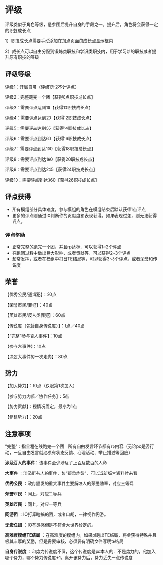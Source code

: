 # 评级

评级类似于角色等级，是参团后提升自身的手段之一。提升后，角色将会获得一定的职技成长点

1）职技成长点需要手动添加在加点页面的成长点显示框内

2）成长点可以自由分配到锻炼类职技和学识类职技内，用于学习新的职技或者提升原有职技的等级

## 评级等级

评级1：开局自带（评级1升2不计评点）

评级2：完整跑完一个团【获得8点职技成长点】

评级3：需要评点达到10【获得10职技成长点】

评级4：需要评点达到20【获得12职技成长点】

评级5：需要评点达到35【获得14职技成长点】

评级6：需要评点到达60【获得16职技成长点】

评级7：需要评点到达100【获得18职技成长点】

评级8：需要评点到达160【获得20职技成长点】

评级9：需要评点到达245【获得24职技成长点】

评级10：需要评点到达360【获得26职技成长点】


## 评点获得
- 所有模组部分具体难度，参与模组的角色在模组结束后默认获得1点评点
- 更多的评点则通过IO判断你的贡献度和表现获得。如果表现过差，则无法获得评点。

### 评点奖励
- 正常完整的跑完一个团，并且rp达标，可以获得1~2个评点
- 在跑团过程中做出巨大影响，或者贡献等，可以获得2~3个评点
- 超常发挥，或者在模组中打出TE结局等，可以获得3~8个评点，或者荣誉和传说度


## 荣誉

【优秀公民/通缉犯】：20点

【荣誉市民/罪犯】：40点

【英雄市民/反人类罪犯】：60点

【传说度（包括自身传说度）】：1点／40点

【“完整”参与百人事件】：10点

【参与大事件】：10点

【决定大事件的一次走向】：80点

## 势力

【加入势力】：10点（仅限第1次加入）

【参与势力内部／协作任务】：5点

【势力贡献】：视情况而定，最小为1点

【组建势力】：20点

## 注意事项

“完整”：指全程在线跑完一个团，所有自由发言环节都有rp内容（无论pc是否行动，一旦自由发言就必须有状态反馈、心理活动、举止描述等回应）

**涉及百人的事件**：该事件至少涉及了上百及数百的人命

 **大事件** ：涉及所有人的事件，如“都灵炸裂”，可以当新版本资料片来看

 **优秀公民** ：政府颁发的重大事件主要解决人的荣誉勋章，对应三等兵

 **荣誉市民** ：同上，对应二等兵

 **英雄市民** ：同上，对应一等兵

 **网游团** ：IO打算瞎搞的团，或者口胡，一律视作网游。

 **无责任团** ：IO有灵感但是不符合大世界设定的。

 **高难度模组TE结局** ：在高难度的模组内，如果pl跑出TE结局，将会获得特殊并且极其丰厚的奖励，但是需要审核，必须要有明确文件写明te结局

 **自身传说度** ：和势力传说度不同，这个传说度是pc本人的，不是势力的，他加入哪个势力，哪个势力传说度+1。离开该势力后，势力丢失一点传说度
